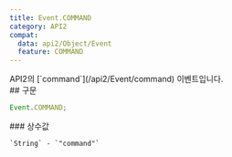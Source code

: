 ```yaml
---
title: Event.COMMAND
category: API2
compat:
  data: api2/Object/Event
  feature: COMMAND
---
```


<Section>
  API2의 [`command`](/api2/Event/command) 이벤트입니다.
</Section>
<Section>
  ## 구문

  ~~~js
  Event.COMMAND;
  ~~~

  <Section>
    ### 상수값

    `String` - `"command"`
  </Section>
</Section>